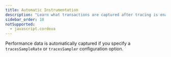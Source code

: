 ```yaml
---
title: Automatic Instrumentation
description: "Learn what transactions are captured after tracing is enabled."
sidebar_order: 10
notSupported:
  - javascript.cordova
---
```


Performance data is automatically captured if you specify a `tracesSampleRate` or `tracesSampler` configuration option.
